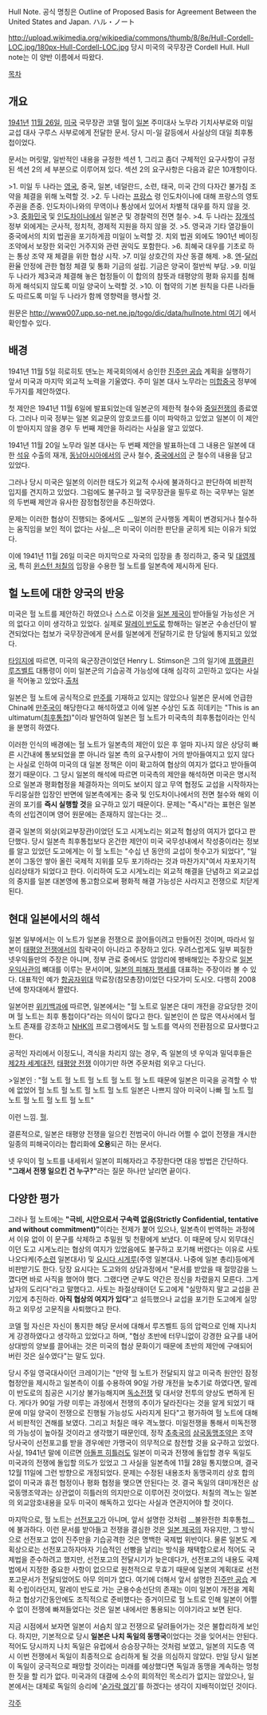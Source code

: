 Hull Note.
공식 명칭은 Outline of Proposed Basis for Agreement Between the United States and Japan.
ハル・ノート

http://upload.wikimedia.org/wikipedia/commons/thumb/8/8e/Hull-Cordell-LOC.jpg/180px-Hull-Cordell-LOC.jpg
당시 미국의 국무장관 Cordell Hull. Hull note는 이 양반 이름에서 따왔다.

[[목차]]
== 개요 ==
[[1941년]] [[11월 26일]], [[미국]] 국무장관 코델 헐이 [[일본]] 주미대사 노무라 기치사부로와 미일교섭 대사 구루스 사부로에게 전달한 문서. 당시 미-일 갈등에서 사실상의 대일 최후통첩이었다.

문서는 머릿말, 일반적인 내용을 규정한 섹션 1, 그리고 좀더 구체적인 요구사항이 규정된 섹션 2의 세 부분으로 이루어져 있다. 섹션 2의 요구사항은 다음과 같은 10개항이다.

>1. 미일 두 나라는 [[영국]], 중국, 일본, 네덜란드, 소련, 태국, 미국 간의 다자간 불가침 조약을 체결을 위해 노력할 것.
>2. 두 나라는 [[프랑스]] 령 인도차이나에 대해 프랑스의 영토 주권을 존중. 인도차이나와의 무역이나 통상에서 있어서 차별적 대우를 하지 않을 것.
>3. [[중화민국]] 및 [[인도차이나]]에서 일본군 및 경찰력의 전면 철수.
>4. 두 나라는 [[장개석]] 정부 외에게는 군사적, 정치적, 경제적 지원을 하지 않을 것.
>5. 영국과 기타 열강들이 중국에서의 치외 법권을 포기하게끔 미일이 노력할 것. 치외 법권 외에도 1901년 베이징 조약에서 보장한 외국인 거주지와 관련 권익도 포함한다.
>6. 최혜국 대우를 기초로 하는 통상 조약 재 체결을 위한 협상 시작.
>7. 미일 상호간의 자산 동결 해제.
>8. [[엔화|엔]]-[[달러화|달러]] 환율 안정에 관한 협정 체결 및 통화 기금의 설립. 기금은 양국이 절반씩 부담.
>9. 미일 두 나라가 제3국과 체결해 놓은 협정들이 이 합의의 참뜻과 태평양의 평화 유지를 침해하게 해석되지 않도록 미일 양국이 노력할 것.
>10. 이 협약의 기본 원칙을 다른 나라들도 따르도록 미일 두 나라가 함께 영향력을 행사할 것.

원문은 [[http://www007.upp.so-net.ne.jp/togo/dic/data/hullnote.html 여기]] 에서 확인할수 있다.

== 배경 == 
1941년 11월 5일 히로히토 덴노는 제국회의에서 승인한 [[진주만 공습]] 계획을 실행하기 앞서 미국과 마지막 외교적 노력을 기울였다. 주미 일본 대사 노무라는 [[미합중국]] 정부에 두가지를 제안하였다.

첫 제안은 1941년 11월 6일에 발표되었는데 일본군의 제한적 철수와 [[중일전쟁]]의 종료였다. 그러나 미국 정부는 일본 외교문의 암호코드를 이미 파악하고 있었고 일본이 이 제안이 받아지지 않을 경우 두 번째 제안을 하리라는 사실을 알고 있었다.

1941년 11월 20일 노무라 일본 대사는 두 번째 제안을 발표하는데 그 내용은 일본에 대한 [[석유]] 수출의 재개, [[동남아시아]]에서의 군사 철수, [[중국]]에서의 군 철수의 내용을 담고 있었다.

그러나 당시 미국은 일본의 이러한 태도가 외교적 수사에 불과하다고 판단하여 비판적 입지를 견지하고 있었다. 그럼에도 불구하고 헐 국무장관을 필두로 하는 국무부는 일본의 두번째 제안과 유사한 잠정협정안을 추진하였다.

문제는 이러한 협상이 진행되는 중에서도 __일본의 군사행동 계획이 변경되거나 철수하는 움직임을 보인 적이 없다는 사실__은 미국이 이러한 판단을 굳히게 되는 이유가 되었다.

이에 1941년 11월 26일 미국은 마지막으로 자국의 입장을 총 정리하고, 중국 및 [[대영제국]], 특히 [[윈스턴 처칠]]의 입장을 수용한 헐 노트를 일본측에 제시하게 된다.

== 헐 노트에 대한 양국의 반응 ==
미국은 헐 노트를 제안하긴 하였으나 스스로 이것을 [[일본 제국]]이 받아들일 가능성은 거의 없다고 이미 생각하고 있었다. 실제로 [[말레이 반도]]로 항해하는 일본군 수송선단이 발견되었다는 첩보가 국무장관에게 문서를 일본에게 전달하기로 한 당일에 통지되고 있었다.

[[타임지]]에 따르면, 미국의 육군장관이었던 Henry L. Stimson은 그의 일기에 [[프랭클린 루즈벨트]] 대통령이 이미 일본군의 기습공격 가능성에 대해 심각히 고민하고 있다는 사실을 적어놓고 있었다.[http://www.time.com/time/magazine/article/0,9171,792673,00.html/ 출처]

일본은 헐 노트에 공식적으로 [[만주]]를 기재하고 있지는 않았으나 일본은 문서에 언급한 China에 [[만주국]]이 해당한다고 해석하였고 이에 일본 수상인 도죠 히데키는 "This is an ultimatum([[최후통첩]])"이라 발언하여 일본은 헐 노트가 미국측의 최후통첩이라는 인식을 분명히 하였다.

이러한 인식의 배경에는 헐 노트가 일본측의 제안이 있은 후 얼마 지나지 않은 상당히 빠른 시간내에 통보되었을 뿐 아니라 일본 측의 요구사항이 거의 받아들여지고 있지 않다는 사실로 인하여 미국의 대 일본 정책은 이미 확고하여 협상의 여지가 없다고 받아들여졌기 때문이다. 그 당시 일본의 해석에 따르면 미국측의 제안을 해석하면 미국은 명시적으로 일본과 평화협정을 체결하자는 의미도 보이지 않고 무역 협정도 교섭을 시작하자는 두리뭉실한 입장인 반면에 일본측에게는 중국 및 인도차이나에서의 전면 철수와 해외 이권의 포기를 '''즉시 실행할 것'''을 요구하고 있기 때문이다. 문제는 "즉시"라는 표현은 일본측의 선입견이며 영어 원문에는 존재하지 않는다는 것...

결국 일본의 외상(외교부장관)이었던 도고 시게노리는 외교적 협상의 여지가 없다고 판단했다. 당시 일본측 최후통첩보다 온건한 제안이 미국 국무성내에서 작성중이라는 정보를 알고 있었던 도고에게는 이 헐 노트는 "수십 년 동안의 교섭이 헛수고가 되었다", "일본이 그동안 쌓아 올린 국제적 지위를 모두 포기하라는 것과 마찬가지"여서 자포자기적 심리상태가 되었다고 한다. 이리하여 도고 시게노리는 외교적 해결을 단념하고 외교교섭의 중지를 일본 대본영에 통고함으로써 평화적 해결 가능성은 사라지고 전쟁으로 치닫게 된다.

== 현대 일본에서의 해석 ==
일본 일부에서는 이 노트가 일본을 전쟁으로 끌어들이려고 만들어진 것이며, 따라서 일본이 [[태평양 전쟁]]에서의 침략국이 아니라고 주장하고 있다. 우려스럽게도 일부 찌질한 넷우익들만의 주장은 아니며, 정부 관료 중에서도 암암리에 팽배해있는 주장으로 [[일본 우익사관]]의 뼈대를 이루는 문서이며, [[일본의 피해자 행세]]를 대표하는 주장이라 볼 수 있다. 대표적인 예가 [[항공자위대]] 막료장(참모총장)이었던 다모가미 도시오. 다행히 2008년에 항자대에서 짤렸다.

일본어판 [[위키백과]]에 따르면, 일본에서는 "헐 노트로 일본은 대미 개전을 강요당한 것이며 헐 노트는 최후 통첩이다"라는 의식이 많다고 한다. 일본인이 쓴 많은 역사서에서 헐 노트 존재를 강조하고 [[NHK]]의 프로그램에서도 헐 노트를 역사의 전환점으로 묘사했다고 한다.

공적인 자리에서 이정도니, 격식을 차리지 않는 경우, 즉 일본의 넷 우익과 밀덕후들은 [[제2차 세계대전]], [[태평양 전쟁]] 이야기만 하면 주문처럼 외우고 다닌다.

>일본인 : "헐 노트 헐 노트 헐 노트 헐 노트 헐 노트 때문에 일본은 미국을 공격할 수 밖에 없었어 헐 노트 헐 노트 헐 노트 헐 노트 일본은 나쁘지 않아 미국이 나빠 헐 노트 헐 노트 헐 노트 헐 노트 헐 노트"

이런 느낌. [[헐]].

결론적으로, 일본은 태평양 전쟁을 일으킨 전범국이 아니라 어쩔 수 없이 전쟁을 개시한 일종의 피해국이라는 합리화에 '''오용'''되곤 하는 문서다.

넷 우익이 헐 노트를 내세워서 일본이 피해자라고 주장한다면 대응 방법은 간단하다. '''"그래서 전쟁 일으킨 건 누구?"'''라는 질문 하나만 날리면 끝이다.

== 다양한 평가 ==
그러나 헐 노트에는 '''"극비, 시안으로서 구속력 없음(Strictly Confidential, tentative and without commitment)"'''이라는 전제가 붙어 있으나, 일본측이 번역하는 과정에서 이유 없이 이 문구를 삭제하고 추밀원 및 천황에게 보냈다. 이 때문에 당시 외무대신이던 도고 시게노리는 협상의 여지가 있었음에도 불구하고 포기해 버렸다는 이유로 사토 나오다케(주[[소련]] 일본대사) 및 [[요시다 시게루]](주영 일본대사. 나중에 일본 총리)등에게 비판받기도 한다. 당장 요시다는 도고와의 상담과정에서 "문서를 받았을 때 절망감을 느꼈다면 바로 사직을 했어야 했다. 그랬다면 군부도 약간은 정신을 차렸을지 모른다. 그게 남자의 도리다"라고 말했다고. 사토는 좌절상태이던 도고에게 "실망하지 말고 교섭을 끈기있게 추진하라. '''아직 협상의 여지가 있다'''"고 설득했으나 교섭을 포기한 도고에게 실망하고 외무성 고문직을 사퇴했다고 한다.

코델 헐 자신은 자신이 통지한 해당 문서에 대해서 루즈벨트 등의 압력으로 인해 지나치게 강경하였다고 생각하고 있었다고 하며, "협상 초반에 터무니없이 강경한 요구를 내어 상대방의 양보를 끌어내는 것은 미국의 협상 문화이기 때문에 초반의 제안에 구애되어 버린 것은 실수였다"는 말도 있다.

당시 주일 영국대사이던 크레이기는 "만약 헐 노트가 전달되지 않고 미국측 원안인 잠정협정안을 제시하고 일본측이 이를 수용하여 90일 가량 개전을 늦추기로 하였다면, 말레이 반도로의 침공은 시기상 불가능해지며 [[독소전쟁]] 및 대서양 전투의 양상도 변하게 된다. 게다가 90일 가량 미루는 과정에서 전쟁의 추이가 달라진다는 것을 알게 되었기 때문에 미일 양국이 전쟁으로 진행될 가능성도 사라지게 된다"고 평가하여 헐 노트에 대해서 비판적인 견해를 보였다. 그리고 처칠은 매우 격노했다. 미일전쟁을 통해서 미독전쟁의 가능성이 높아질 것이라고 생각했기 때문인데, 정작 [[추축국]]의 [[삼국동맹]]조약은 조약 당사국이 선전포고를 받을 경우에만 가맹국이 의무적으로 참전할 것을 요구하고 있었다. 사실, 1941년 말에 이르면 [[아돌프 히틀러]]도 일본이 미국과 전쟁에 돌입할 경우 독일도 미국과의 전쟁에 돌입할 의도가 있었고 그 사실을 일본측에 11월 28일 통지했으며, 결국 12월 11일에 그런 방향으로 개정되었다. 문제는 수정된 내용조차 동맹국끼리 상호 합의 없이 미국과 휴전 협정이나 평화 협정을 맺으면 안된다는 것. 결국 독일의 대미개전은 삼국동맹조약과는 상관없이 히틀러의 의지만으로 이루어진 것이었다. 처칠의 격노는 일본의 외교암호내용을 모두 미국이 해독하고 있다는 사실과 연관지어야 할 것이다.

마지막으로, 헐 노트는 [[선전포고]]가 아니며, 앞서 설명한 것처럼 __불완전한 최후통첩__에 불과하다. 이런 문서를 받아들고 전쟁을 결심한 것은 [[일본 제국]]의 자유지만, 그 방식으로 선전포고 없이 진주만을 기습공격한 것은 명백한 국제법 위반이다. 물론 일본도 계획상으로는 선전포고하자마자 기습적인 선빵을 날리는 방식을 채택함으로서 적어도 국제법을 준수하려고 했지만, 선전포고의 전달시기가 늦은데다가, 선전포고의 내용도 국제법에서 지정한 중요한 사항이 없으므로 원천적으로 무효기 때문에 일본의 계획대로 선전포고문서가 전달되었어도 아무 의미가 없다. 여기에 더해서 앞서 설명한 [[진주만 공습]] 계획 수립이라던지, 말레이 반도로 가는 군용수송선단의 존재는 이미 일본이 개전을 계획하고 협상기간동안에도 조직적으로 준비했다는 증거이므로 헐 노트로 인해 일본이 어쩔 수 없이 전쟁에 빠져들었다는 것은 일본 내에서만 통용되는 이야기라고 보면 된다.

지금 시점에서 보자면 일본이 서슴치 않고 전쟁으로 달려들어가는 것은 불합리하게 보인다. 하지만, 기본적으로 당시 '''일본은 나치 독일의 동맹국'''이었다는 것을 잊어서는 안된다. 적어도 당시까지 나치 독일은 유럽에서 승승장구하는 것처럼 보였고, 일본의 지도층 역시 이번 전쟁에서 독일이 최종적으로 승리하게 될 것을 의심하지 않았다. 만일 당시 일본이 독일이 궁극적으로 패망할 것이라는 미래를 예상했다면 독일과 동맹을 계속하는 멍청한 짓을 할 리가 없다. 미국과의 대결에 소수의 회의적인 목소리가 없지는 않았으나, 일본에서는 대체로 독일의 승리에 '[[숟가락 얹기]]'를 하겠다는 생각이 지배적이었던 것이다.

[[각주]]
